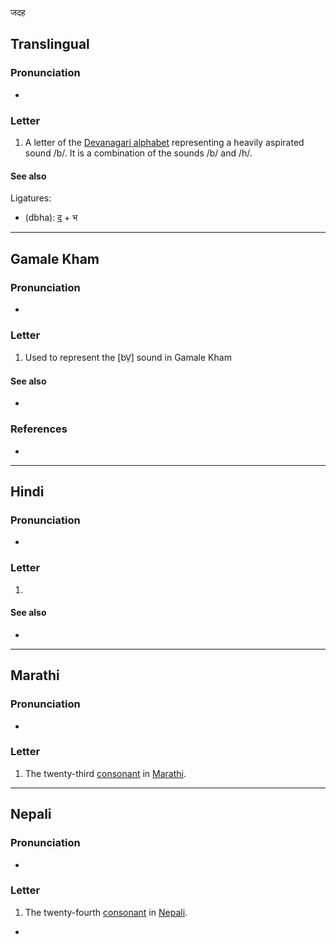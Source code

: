 {{also|म|भू|भृ|भा|भी}}
{{character info}}जदह

==Translingual==

===Pronunciation===
* {{IPA|mul|/bʱə/}}

===Letter===
{{mul-Deva|bha}}

# A letter of the [[Devanagari alphabet]] representing a heavily aspirated sound /b/. It is a combination of the sounds /b/ and /h/.

====See also====
Ligatures:
* {{l|mul|द्भ}} (dbha): [[द]] + भ

----

==Gamale Kham==

===Pronunciation===
* {{IPA|kgj|/bə̤/}}

===Letter===
{{head|kgj|letter|tr=bha}}

# Used to represent the [bV̤] sound in Gamale Kham

====See also====
* {{list:Devanagari script letters/kgj}}

===References===
* {{R:kgj:Wilde:2016}}

----

==Hindi==

===Pronunciation===
* {{hi-IPA|भ.}}

===Letter===
{{head|hi|letter}}

# {{n-g|the twenty-fourth [[consonant]] in [[Hindi]]}}

====See also====
* {{list:Devanagari script letters/hi}}

----

==Marathi==

===Pronunciation===
* {{mr-IPA}}

===Letter===
{{head|mr|letter}}

# The twenty-third [[consonant]] in [[Marathi]].

----

==Nepali==

===Pronunciation===
* {{ne-IPA}}

===Letter===
{{head|ne|letter}}

# The twenty-fourth [[consonant]] in [[Nepali]].

*